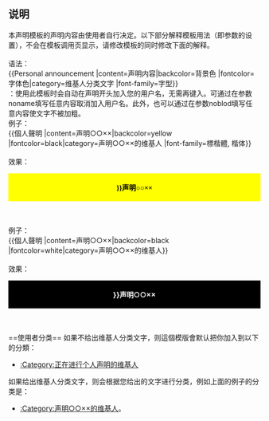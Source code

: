 <includeonly><!-- 在這裡加入模板的保護標識 --></includeonly><noinclude>{{template doc page viewed directly}}</noinclude>
<!-- 在本行下編輯模板說明 -->
== 说明 ==
本声明模板的声明内容由使用者自行决定。以下部分解释模板用法（即参数的设置），不会在模板调用页显示，请修改模板的同时修改下面的解释。<br /><br />
语法：<br />
 <nowiki>{{Personal announcement
|content=声明内容|backcolor=背景色
|fontcolor=字体色|category=维基人分类文字
|font-family=字型}}</nowiki>
<br />
{{注意}}：使用此模板时会自动在声明开头加入您的用户名，无需再键入。可通过在参数noname填写任意内容取消加入用户名。此外，也可以通过在参数noblod填写任意内容使文字不被加粗。
<br />
例子：<br />
 <nowiki>{{個人聲明
|content=声明○○××|backcolor=yellow
|fontcolor=black|category=声明○○××的维基人
|font-family=標楷體, 楷体}}</nowiki>
<br /><br />
效果：
<div style="background: yellow; text-align:center; width: 99%; margin: 0 auto; padding: 4px;color: black;font-family:標楷體, 楷体;">'''{{{1|{{PAGENAME}}}}}声明○○××'''</div>
<br /><br />
例子：<br />
 <nowiki>{{個人聲明
|content=声明○○××|backcolor=black
|fontcolor=white|category=声明○○××的维基人}}</nowiki>
<br /><br />
效果：
<div style="background: black; text-align:center; width: 99%; margin: 0 auto; padding: 4px;color: white;">'''{{{1|{{PAGENAME}}}}}声明○○××'''</div>
<br /><br />
==使用者分类==
如果不给出维基人分类文字，则這個模版會默认把你加入到以下的分類：
*[[:Category:正在进行个人声明的维基人]]
如果给出维基人分类文字，则会根据您给出的文字进行分类，例如上面的例子的分类是：
*[[:Category:声明○○××的维基人]]。

<includeonly>
<!-- 本行下加入模板的分類 -->
[[Category:用戶頁模板|{{PAGENAME}}]]
<!-- 本行下加入模板的跨語言鏈接 -->

</includeonly>